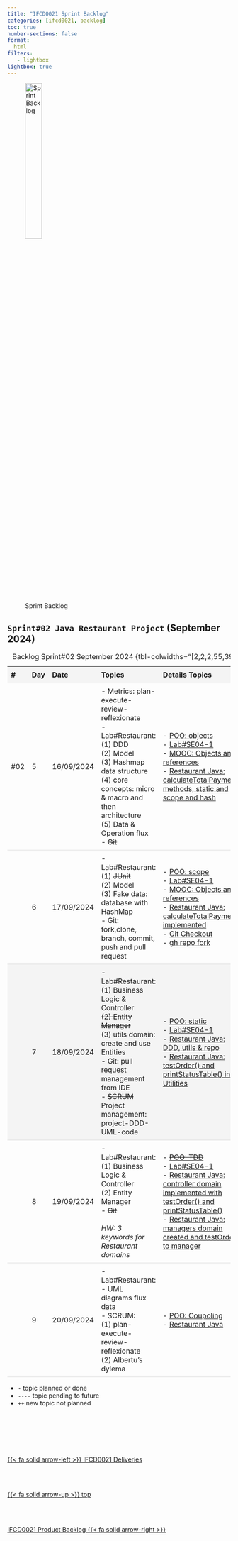 ```yaml
---
title: "IFCD0021 Sprint Backlog"
categories: [ifcd0021, backlog]
toc: true
number-sections: false
format:
  html
filters:
   - lightbox
lightbox: true
---
```


<style>

.heatMap th { background:  #f4f4f4;}
tr:nth-child(3) {background-color: #f4f4f4;}

th, td {
  padding: 8px;
  text-align: left;
  border-bottom: 1px solid #ddd;
}

tr:hover {background-color:  #f4f4f4;}

</style>

![Sprint Backlog](/images/home/backlog.jpg){width="30%"}

<div class="heatMap">

::: {.column-page-right}


##  ``Sprint#02 Java Restaurant Project`` (September 2024)

| # | Day | Date | Topics |  Details Topics |
| -- | -- | -- | -- | -- |
|  #02 | 5 | 16/09/2024 | - Metrics: plan-execute-review-reflexionate </br>- Lab#Restaurant: </br> (1)  DDD </br> (2)  Model </br> (3) Hashmap data structure </br> (4) core concepts: micro & macro and then architecture </br> (5) Data & Operation flux  </br>  - <s>Git</s>  | - [POO: objects](/javase/se-concepts-objects.qmd){.external target='_blank'} </br> - [Lab#SE04-1](/javase/selab4-1.qmd){.external target='_blank'} </br>  - [MOOC: Objects and references](https://java-programming.mooc.fi/part-5/4-objects-and-references){.external target='_blank'} </br>  - [Restaurant Java: calculateTotalPayment() methods, static and scope and hash](https://github.com/AlbertProfe/restaurant/tree/4f36b6b466f3c0f124dcb6344a36b7ee7faccd9d){.external target='_blank'} |
|   | 6 | 17/09/2024 | - Lab#Restaurant: </br> (1)  <s>JUnit</s> </br> (2)  Model </br> (3)  Fake data: database with HashMap </br>  - Git: fork,clone, branch, commit, push and pull request   | - [POO: scope](/javase/se-concepts-scope.qmd){.external target='_blank'} </br> - [Lab#SE04-1](/javase/selab4-1.qmd){.external target='_blank'} </br>  - [MOOC: Objects and references](https://java-programming.mooc.fi/part-5/4-objects-and-references){.external target='_blank'} </br>  - [Restaurant Java: calculateTotalPayment() implemented](https://github.com/AlbertProfe/restaurant/tree/9364ecddd00376d57d8136c2e14213adf5505447){.external target='_blank'} </br> - [Git Checkout](https://www.atlassian.com/es/git/tutorials/using-branches/git-checkout){.external target='_blank'}  </br>  - [gh repo fork](https://cli.github.com/manual/gh_repo_fork){.external target='_blank'}|
|   | 7 | 18/09/2024 | - Lab#Restaurant: </br> (1)  Business Logic & Controller </br> <s>(2) Entity Manager</s> </br>  (3) utils domain: create and use Entities  </br>- Git: pull request management from IDE  </br> - <s>SCRUM</s> </br>  Project management: project-DDD-UML-code | - [POO: static](/javase/se-concepts-static.qmd){.external target='_blank'} </br> - [Lab#SE04-1](/javase/selab4-1.qmd){.external target='_blank'} </br>  - [Restaurant Java: DDD, utils & repo](https://github.com/AlbertProfe/restaurant/tree/e50a5af2f698da42ef0727d6f253ee034bb1df88){.external target='_blank'}   </br> - [Restaurant Java: testOrder() and printStatusTable() in Utilities](https://github.com/AlbertProfe/restaurant/tree/4b435973247f5cfddfacda064b3989119743914a){.external target='_blank'} |
|   | 8 | 19/09/2024 |  - Lab#Restaurant: </br> (1)  Business Logic & Controller </br> (2) Entity Manager </br>  - <s>Git</s> </br></br>  <i> HW: 3 keywords for Restaurant domains  </i>| - <s>[POO: TDD](/javase/se-concepts-tdd.qmd){.external target='_blank'}</s> </br> - [Lab#SE04-1](/javase/selab4-1.qmd){.external target='_blank'} </br>  - [Restaurant Java: controller domain implemented with testOrder() and printStatusTable()](https://github.com/AlbertProfe/restaurant/tree/7d2a30be28eebb0b3aebe9f5402c0f19ebb6c079){.external target='_blank'} </br>  - [Restaurant Java: managers domain created and testOrder() to manager](https://github.com/AlbertProfe/restaurant/tree/4bf6ce5e19dbdd1b48bb9179bea8c914ba4f44a3){.external target='_blank'} |
|   | 9 | 20/09/2024 | - Lab#Restaurant: </br>  - UML diagrams flux data  </br> - SCRUM: </br>  (1) plan-execute-review-reflexionate </br>  (2)  Albertu's dylema | -  [POO: Coupoling](/javase/se-concepts-coupling.qmd){.external}  </br>  - [Restaurant Java](https://github.com/AlbertProfe/restaurant){.external target='_blank'}  |
: Backlog Sprint#02 September 2024 {tbl-colwidths="[2,2,2,55,39]"}
:::

</div>

::: {.callout-note}
- `-` topic planned or done
- `----` topic pending to future
- `++` new topic not planned
:::


<!--- navLinks -->
<br><br>

<div class=row>
<br>
<div class='column left previous'>
<br>
[{{< fa solid arrow-left >}} IFCD0021 Deliveries](/ifcd0021-24/ifcd0021deliveries-24.qmd)
<br>
</div>
<br>
<div class='column center'>
<br>
[{{< fa solid arrow-up >}} top](#top)
<br>
</div>
<br>
<div class='column right next'>
<br>
[IFCD0021 Product Backlog  {{< fa solid arrow-right >}}](/ifcd0021-24/ifcd0021backlog-product-24.qmd)
<br>
</div>
<br>
</div>
